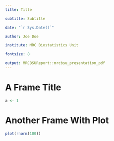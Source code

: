 ---
title: Title

subtitle: Subtitle

date: "`r Sys.Date()`"

author: Joe Doe

institute: MRC Biostatistics Unit

fontsize: 8

output: MRCBSUReport::mrcbsu_presentation_pdf
---

# A Frame Title

```{r,echo=TRUE}
a <- 1
```

# Another Frame With Plot

```{r, fig.cap="bla"}
plot(rnorm(100))
```
